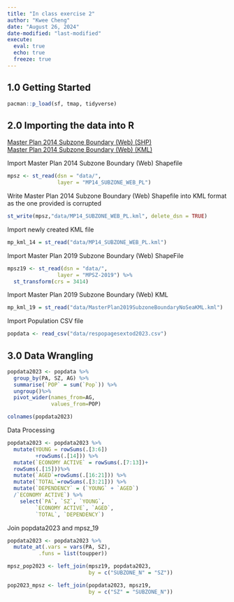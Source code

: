 ```yaml
---
title: "In class exercise 2"
author: "Kwee Cheng"
date: "August 26, 2024"
date-modified: "last-modified"
execute: 
  eval: true
  echo: true
  freeze: true
---
```


## **1.0 Getting Started**

```r
pacman::p_load(sf, tmap, tidyverse)
```

## 2.0 Importing the data into R

[Master Plan 2014 Subzone Boundary (Web) (SHP)](https://beta.data.gov.sg/datasets/d_d14da225fccf921049ab64238ff473d9/view)\
[Master Plan 2014 Subzone Boundary (Web) (KML)](https://beta.data.gov.sg/datasets/d_5cb80a95445f236737f6bc2bfe5f159d/view)

Import Master Plan 2014 Subzone Boundary (Web) Shapefile

```r
mpsz <- st_read(dsn = "data/", 
                layer = "MP14_SUBZONE_WEB_PL")
```

Write Master Plan 2014 Subzone Boundary (Web) Shapefile into KML format as the one provided is corrupted

```r
st_write(mpsz,"data/MP14_SUBZONE_WEB_PL.kml", delete_dsn = TRUE)
```

Import newly created KML file

```r
mp_kml_14 = st_read("data/MP14_SUBZONE_WEB_PL.kml")
```

Import Master Plan 2019 Subzone Boundary (Web) ShapeFile

```r
mpsz19 <- st_read(dsn = "data/", 
                layer = "MPSZ-2019") %>%
  st_transform(crs = 3414)
```

Import Master Plan 2019 Subzone Boundary (Web) KML

```r
mp_kml_19 = st_read("data/MasterPlan2019SubzoneBoundaryNoSeaKML.kml")
```

Import Population CSV file

```r
popdata <- read_csv("data/respopagesextod2023.csv")
```

## 3.0 Data Wrangling

```r
popdata2023 <- popdata %>%
  group_by(PA, SZ, AG) %>%
  summarise(`POP` = sum(`Pop`)) %>%
  ungroup()%>%
  pivot_wider(names_from=AG, 
              values_from=POP)

colnames(popdata2023)
```

Data Processing

```r
popdata2023 <- popdata2023 %>%
  mutate(YOUNG = rowSums(.[3:6])
         +rowSums(.[14])) %>%
  mutate(`ECONOMY ACTIVE` = rowSums(.[7:13])+
  rowSums(.[15]))%>%
  mutate(`AGED`=rowSums(.[16:21])) %>%
  mutate(`TOTAL`=rowSums(.[3:21])) %>%  
  mutate(`DEPENDENCY` = (`YOUNG` + `AGED`)
  /`ECONOMY ACTIVE`) %>%
    select(`PA`, `SZ`, `YOUNG`, 
         `ECONOMY ACTIVE`, `AGED`, 
         `TOTAL`, `DEPENDENCY`)
```

Join popdata2023 and mpsz_19

```r
popdata2023 <- popdata2023 %>%
  mutate_at(.vars = vars(PA, SZ), 
          .funs = list(toupper))
```

```r
mpsz_pop2023 <- left_join(mpsz19, popdata2023,
                          by = c("SUBZONE_N" = "SZ"))
```

```r
pop2023_mpsz <- left_join(popdata2023, mpsz19,
                          by = c("SZ" = "SUBZONE_N"))
```
